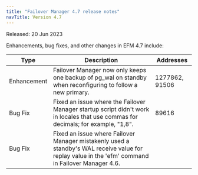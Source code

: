 ```yaml
---
title: "Failover Manager 4.7 release notes"
navTitle: Version 4.7
---
```


Released: 20 Jun 2023

Enhancements, bug fixes, and other changes in EFM 4.7 include:

| Type        | Description                                                                                                                                        | Addresses      |
|-------------|----------------------------------------------------------------------------------------------------------------------------------------------------|----------------|
| Enhancement | Failover Manager now only keeps one backup of pg_wal on standby when reconfiguring to follow a new primary.                                        | 1277862, 91506 |
| Bug Fix     | Fixed an issue where the Failover Manager startup script didn't work in locales that use commas for decimals; for example, "1,8".                  | 89616          |
| Bug Fix     | Fixed an issue where Failover Manager mistakenly used a standby's WAL receive value for replay value in the 'efm' command in Failover Manager 4.6. |                |
